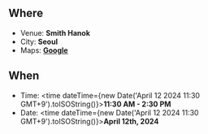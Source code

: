 
## Where

- Venue: **Smith Hanok**
- City: **Seoul**
- Maps: **[Google](https://goo.gl/maps/jueppkxY3FdjdCFu7)**

## When

- Time: <time dateTime={new Date('April 12 2024 11:30 GMT+9').toISOString()}>**11:30 AM - 2:30 PM**</time>
- Date: <time dateTime={new Date('April 12 2024 11:30 GMT+9').toISOString()}>**April 12th, 2024**</time>
